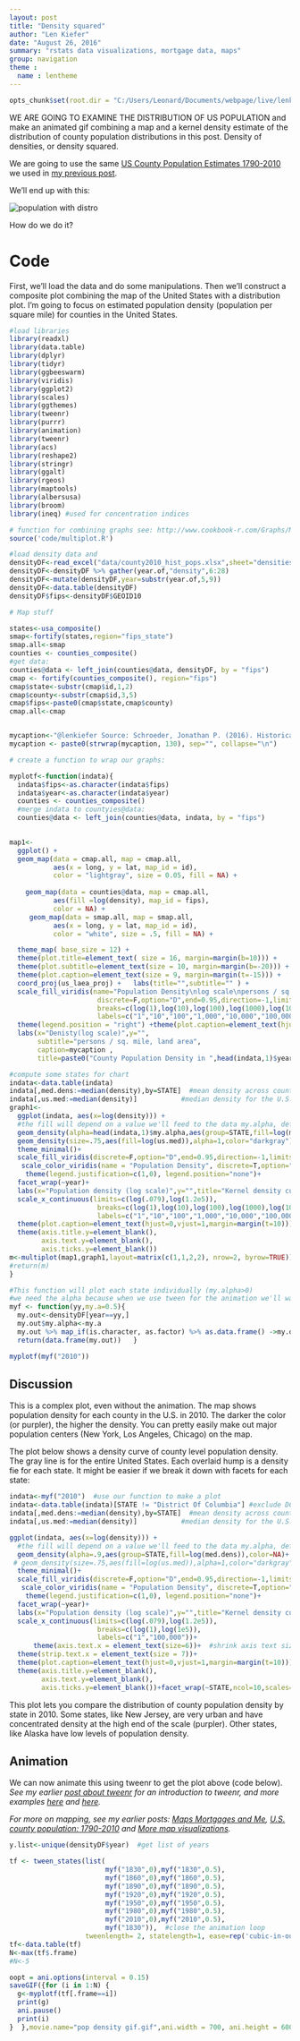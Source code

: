 ```yaml
---
layout: post
title: "Density squared"
author: "Len Kiefer"
date: "August 26, 2016"
summary: "rstats data visualizations, mortgage data, maps"
group: navigation
theme :
  name : lentheme
---
```


```r
opts_chunk$set(root.dir = "C:/Users/Leonard/Documents/webpage/live/lenkiefer.github.com/_Rmd")
```


WE ARE GOING TO EXAMINE THE DISTRIBUTION OF US POPULATION and make an animated gif combining a map and a kernel density estimate of the distribution of county population distributions in this post. Density of densities, or density squared.

We are going to use the same [US County Population Estimates 1790-2010](http://conservancy.umn.edu/handle/11299/181605) we used in [my previous post]({% post_url 2016-08-23-US-pop-map-1790-2010 %}).

We'll end up with this:

<img src="{{ site.url }}/img/charts_aug_26_2016/pop density gif.gif" alt="population with distro"/>

How do we do it?

# Code

First, we'll load the data and do some manipulations.  Then we'll construct a composite plot combining the map of the United States with a distribution plot.  I'm going to focus on estimated population density (population per square mile) for counties in the United States.  

```r
#load libraries
library(readxl)
library(data.table)
library(dplyr)
library(tidyr)
library(ggbeeswarm)
library(viridis)
library(ggplot2)
library(scales)
library(ggthemes)
library(tweenr)
library(purrr)
library(animation)
library(tweenr)
library(acs)
library(reshape2)
library(stringr)
library(ggalt)
library(rgeos)
library(maptools)
library(albersusa)
library(broom)
library(ineq) #used for concentration indices
```


```r
# function for combining graphs see: http://www.cookbook-r.com/Graphs/Multiple_graphs_on_one_page_(ggplot2)/
source('code/multiplot.R')

#load density data and 
densityDF<-read_excel("data/county2010_hist_pops.xlsx",sheet="densities")
densityDF<-densityDF %>% gather(year.of,"density",6:28) 
densityDF<-mutate(densityDF,year=substr(year.of,5,9))
densityDF<-data.table(densityDF)
densityDF$fips<-densityDF$GEOID10

# Map stuff

states<-usa_composite()
smap<-fortify(states,region="fips_state")
smap.all<-smap
counties <- counties_composite()
#get data:
counties@data <- left_join(counties@data, densityDF, by = "fips")
cmap <- fortify(counties_composite(), region="fips")
cmap$state<-substr(cmap$id,1,2)
cmap$county<-substr(cmap$id,3,5)
cmap$fips<-paste0(cmap$state,cmap$county)
cmap.all<-cmap


mycaption<-"@lenkiefer Source: Schroeder, Jonathan P. (2016). Historical Population Estimates for 2010 U.S. States, Counties and Metro/Micro Areas, 1790-2010. Retrieved from the Data Repository for the University of Minnesota, http://doi.org/10.13020/D6XW2H."
mycaption <- paste0(strwrap(mycaption, 130), sep="", collapse="\n")

# create a function to wrap our graphs:

myplotf<-function(indata){
  indata$fips<-as.character(indata$fips)
  indata$year<-as.character(indata$year)
  counties <- counties_composite()
  #merge indata to countyies@data:
  counties@data <- left_join(counties@data, indata, by = "fips")
  

map1<-
  ggplot() +
  geom_map(data = cmap.all, map = cmap.all,
           aes(x = long, y = lat, map_id = id),
           color = "lightgray", size = 0.05, fill = NA) +
 
    geom_map(data = counties@data, map = cmap.all,
           aes(fill =log(density), map_id = fips),
           color = NA) +
     geom_map(data = smap.all, map = smap.all,
           aes(x = long, y = lat, map_id = id),
           color = "white", size = .5, fill = NA) +

  theme_map( base_size = 12) +
  theme(plot.title=element_text( size = 16, margin=margin(b=10))) +
  theme(plot.subtitle=element_text(size = 10, margin=margin(b=-20))) +
  theme(plot.caption=element_text(size = 9, margin=margin(t=-15))) +
  coord_proj(us_laea_proj) +   labs(title="",subtitle="" ) +
  scale_fill_viridis(name="Population Density\nlog scale\npersons / sq. mile, land area\n",
                      discrete=F,option="D",end=0.95,direction=-1,limits=c(log(.079),log(2e5)),
                      breaks=c(log(1),log(10),log(100),log(1000),log(10000),log(1e5)),
                      labels=c("1","10","100","1,000","10,000","100,000")) +
  theme(legend.position = "right") +theme(plot.caption=element_text(hjust=0,vjust=1,margin=margin(t=10)))+
  labs(x="Denisty(log scale)",y="",
       subtitle="persons / sq. mile, land area",
       caption=mycaption ,
       title=paste0("County Population Density in ",head(indata,1)$year))

#compute some states for chart
indata<-data.table(indata)
indata[,med.dens:=median(density),by=STATE]  #mean density across counties (unweighted)
indata[,us.med:=median(density)]           #median density for the U.S.
graph1<-
  ggplot(indata, aes(x=log(density))) + 
  #the fill will depend on a value we'll feed to the data my.alpha, defined below
  geom_density(alpha=head(indata,1)$my.alpha,aes(group=STATE,fill=log(med.dens)),color=NA)+
  geom_density(size=.75,aes(fill=log(us.med)),alpha=1,color="darkgray")+
  theme_minimal()+
  scale_fill_viridis(discrete=F,option="D",end=0.95,direction=-1,limits=c(log(.079),log(1.2e5)),name="Median County Density")+
   scale_color_viridis(name = "Population Density", discrete=T,option="D",end=0.95)+
    theme(legend.justification=c(1,0), legend.position="none")+
  facet_wrap(~year)+
  labs(x="Population density (log scale)",y="",title="Kernel density curve fit to county population density",subtitle="distribution over population density for each county in the U.S.",caption="Line distribution for U.S.\nEach colored area shows distribution across counties for an individual state")+
  scale_x_continuous(limits=c(log(.079),log(1.2e5)),
                      breaks=c(log(1),log(10),log(100),log(1000),log(10000),log(1e5)),
                      labels=c("1","10","100","1,000","10,000","100,000"))+
  theme(plot.caption=element_text(hjust=0,vjust=1,margin=margin(t=10)))+
  theme(axis.title.y=element_blank(),
        axis.text.y=element_blank(),
        axis.ticks.y=element_blank())
m<-multiplot(map1,graph1,layout=matrix(c(1,1,2,2), nrow=2, byrow=TRUE))
#return(m)  
}

#This function will plot each state individually (my.alpha>0)
#we need the alpha because when we use tween for the animation we'll want to fade in and out
myf <- function(yy,my.a=0.5){
  my.out<-densityDF[year==yy,]
  my.out$my.alpha<-my.a
  my.out %>% map_if(is.character, as.factor) %>% as.data.frame() ->my.out 
  return(data.frame(my.out))   }

myplotf(myf("2010"))

```

## Discussion

This is a complex plot, even without the animation.  The map shows population density for each county in the U.S. in 2010. The darker the color (or purpler), the higher the density. You can pretty easily make out major population centers (New York, Los Angeles, Chicago) on the map.

The plot below shows a density curve of county level population density. The gray line is for the entire United States.  Each overlaid hump is a density fie for each state. It might be easier if we break it down with facets for each state:

```r
indata<-myf("2010")  #use our function to make a plot
indata<-data.table(indata)[STATE != "District Of Columbia"] #exclude DC so we have 50 states
indata[,med.dens:=median(density),by=STATE]  #mean density across counties (unweighted)
indata[,us.med:=median(density)]           #median density for the U.S.

ggplot(indata, aes(x=log(density))) + 
  #the fill will depend on a value we'll feed to the data my.alpha, defined below
  geom_density(alpha=.9,aes(group=STATE,fill=log(med.dens)),color=NA)+
 # geom_density(size=.75,aes(fill=log(us.med)),alpha=1,color="darkgray")+
  theme_minimal()+
  scale_fill_viridis(discrete=F,option="D",end=0.95,direction=-1,limits=c(log(.079),log(1.2e5)),name="Median County Density")+
   scale_color_viridis(name = "Population Density", discrete=T,option="D",end=0.95)+
    theme(legend.justification=c(1,0), legend.position="none")+
  facet_wrap(~year)+
  labs(x="Population density (log scale)",y="",title="Kernel density curve fit to county population density",subtitle="distribution over population density for each county in the U.S. (2010)",caption=paste0("Each colored area shows distribution across counties for an individual state\n",mycaption))+
  scale_x_continuous(limits=c(log(.079),log(1.2e5)),
                      breaks=c(log(1),log(1e5)),
                      labels=c("1","100,000"))+
      theme(axis.text.x = element_text(size=6))+  #shrink axis text size
  theme(strip.text.x = element_text(size = 7))+
  theme(plot.caption=element_text(hjust=0,vjust=1,margin=margin(t=10)))+
  theme(axis.title.y=element_blank(),
        axis.text.y=element_blank(),
        axis.ticks.y=element_blank())+facet_wrap(~STATE,ncol=10,scales="free_y")
```

This plot lets you compare the distribution of county population density by state in 2010. Some states, like New Jersey, are very urban and have concentrated density at the high end of the scale (purpler). Other states, like Alaska have low levels of population density.  

## Animation

We can now animate this using tweenr to get the plot above (code below).  *See my earlier [post about tweenr]({% post_url 2016-05-29-improving-R-animated-gifs-with-tweenr %}) for an introduction to tweenr, and more examples [here]({% post_url 2016-05-30-more-tweenr-animations %}) and [here]({% post_url 2016-06-26-week-in-review %}).*

*For more on mapping, see my earlier posts: [Maps Mortgages and Me]({% post_url 2016-08-21-maps-mortgages-and-me %}), [U.S. county population: 1790-2010]({% post_url 2016-08-23-US-pop-map-1790-2010 %}) and [More map visualizations]({% post_url 2016-08-24-more-maps%}).*

```r
y.list<-unique(densityDF$year)  #get list of years

tf <- tween_states(list(
                        myf("1830",0),myf("1830",0.5),
                        myf("1860",0),myf("1860",0.5),
                        myf("1890",0),myf("1890",0.5),
                        myf("1920",0),myf("1920",0.5),
                        myf("1950",0),myf("1950",0.5),
                        myf("1980",0),myf("1980",0.5),
                        myf("2010",0),myf("2010",0.5),
                        myf("1830")),  #close the animation loop
                   tweenlength= 2, statelength=1, ease=rep('cubic-in-out',2),nframes=170)
tf<-data.table(tf)
N<-max(tf$.frame)
#N<-5

oopt = ani.options(interval = 0.15)
saveGIF({for (i in 1:N) {
  g<-myplotf(tf[.frame==i])
  print(g)
  ani.pause()
  print(i)
}  },movie.name="pop density gif.gif",ani.width = 700, ani.height = 600)

```



